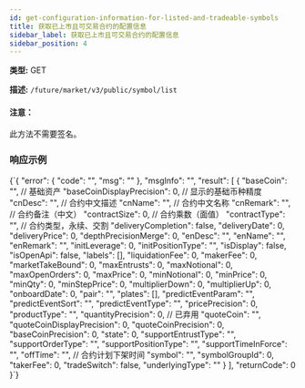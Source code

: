 ```yaml
---
id: get-configuration-information-for-listed-and-tradeable-symbols
title: 获取已上市且可交易合约的配置信息
sidebar_label: 获取已上市且可交易合约的配置信息
sidebar_position: 4
---
```


**类型:** GET

**描述:** `/future/market/v3/public/symbol/list`

#### 注意：

此方法不需要签名。

### 响应示例


<CodeBlock language="json" title="Response">
  {`{
  "error": {
    "code": "",
    "msg": ""
  },
  "msgInfo": "",
  "result": [
    {
      "baseCoin": "",      // 基础资产
      "baseCoinDisplayPrecision": 0,  // 显示的基础币种精度
      "cnDesc": "",  // 合约中文描述
      "cnName": "",  // 合约中文名称
      "cnRemark": "",  // 合约备注（中文）
      "contractSize": 0,  // 合约乘数（面值）
      "contractType": "",  // 合约类型，永续、交割
      "deliveryCompletion": false,
      "deliveryDate": 0,
      "deliveryPrice": 0,
      "depthPrecisionMerge": 0,
      "enDesc": "",
      "enName": "",
      "enRemark": "",
      "initLeverage": 0,
      "initPositionType": "",
      "isDisplay": false,
      "isOpenApi": false,
      "labels": [],
      "liquidationFee": 0,
      "makerFee": 0,
      "marketTakeBound": 0,
      "maxEntrusts": 0,
      "maxNotional": 0,
      "maxOpenOrders": 0,
      "maxPrice": 0,
      "minNotional": 0,
      "minPrice": 0,
      "minQty": 0,
      "minStepPrice": 0,
      "multiplierDown": 0,
      "multiplierUp": 0,
      "onboardDate": 0,
      "pair": "",
      "plates": [],
      "predictEventParam": "",
      "predictEventSort": "",
      "predictEventType": "",
      "pricePrecision": 0,
      "productType": "",
      "quantityPrecision": 0,     // 已弃用
      "quoteCoin": "",
      "quoteCoinDisplayPrecision": 0,
      "quoteCoinPrecision": 0,
      "baseCoinPrecision": 0,
      "state": 0,
      "supportEntrustType": "",
      "supportOrderType": "",
      "supportPositionType": "",
      "supportTimeInForce": "",
      "offTime": "",                    // 合约计划下架时间
      "symbol": "",
      "symbolGroupId": 0,
      "takerFee": 0,
      "tradeSwitch": false,
      "underlyingType": ""
    }
  ],
  "returnCode": 0
}`}
</CodeBlock>
